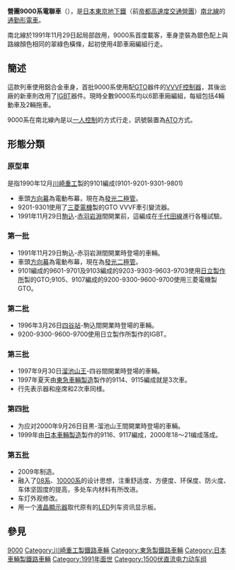 {{Expand|time=2013-06-03}}
{{NoteTA
|G1=Transport}}
{{Unreferenced |time=2008-07-23T18:08:25+00:00 }}
{{鐵路車輛
|車輛名稱 = 營團9000系電聯車
|公司色 = #00ada9
|圖像 = TokyoMetro9000.JPG
|圖像說明 = 進入東急目黑線多摩川站的營團9000系電聯車。
|輛數 = 
|列車編組 = 4M2T
|起動加速度 = 3.3 km/h/s
|營運最高速度 = 南北線、埼玉高速線：80km/h<br />東急目黒線：95
|設計最高速度 = 110
|減速度（正常） = 3.5 km/h/s
|減速度（緊急） = 4.5 km/h/s
|載客量 = 先頭列車140人<br />中間列車150人
|編組長度 = 
|全長 = 先頭列車20,660mm<br />中間列車20,000
|全闊 = 2,830
|全高 = 4,085
|編組總重量 = 
|車輛重量 = 25.7 - 33.5
|軌距 = 1,067
|電化方式 = 1,500V直流電（架空電纜）
|輸出 = 190kW
|電動機輸出 = 190kW
|編組輸出 = 
|齒輪比 = 1:7.79
|驅動裝置 =
|控制裝置 = [[可关断晶闸管|GTO]]-[[VVVF|VVVF]]、[[IGBT|IGBT]]-[[VVVF|VVVF]]
|制動方式 =
|保安裝置 = ATO
|訊號系統 =
|車身物料 = [[铝合金|铝合金]]
|轉向架 =SS-122・SS-022/SS-135B・SS-035B/FS777A
|原產國 = {{JAP}}
|傳動方式=
|牽引電動機=[[鼠笼式电动机|鼠笼式电动机]]
|變速段數=
|輪徑=
|軸重=
|軸距=
|用戶=[[東京地下鐵|東京地下鐵]]
|路線=[[南北線_(東京地下鐵)|南北線]]、[[东急目黑线|东急目黑线]]
|訂單編號=
|車輛編號=
|製造商 = [[川崎重工業|川崎重工業]]、[[東急車輛製造|東急車輛製造]]、[[日本車輛製造|日本車輛製造]]
|製造年份 = 1990年12月
|投入服務日期 = 1991年11月
|備註 =
}}

'''營團9000系電聯車'''（{{jpn|j=営団9000系電車|hg=えいだん9000けいでんしゃ|rm=Eidan 9000-kei densha|f=y}}），是[[日本|日本]][[東京地下鐵|東京地下鐵]]（前[[帝都高速度交通營團|帝都高速度交通營團]]）[[南北線_(東京地下鐵)|南北線]]的[[通勤形電車|通勤形電車]]。

南北線於1991年11月29日起局部啟用，9000系首度載客，車身塗裝為銀色配上與路線顏色相同的翠綠色橫條，起初使用4節車廂編組行走。

== 簡述 ==
這款列車使用鋁合金車身，首批9000系使用配[[可關斷晶閘管|GTO]]器件的[[可變電壓可變頻控制器|VVVF控制器]]，其後出廠的新車則改用了[[絕緣柵雙極晶體管|IGBT]]器件。現時全數9000系均以6節車廂編組，每組包括4輛動車及2輛拖車。

9000系在南北線內是以[[一人控制|一人控制]]的方式行走，訊號裝置為[[ATO|ATO]]方式。

== 形態分類 ==
=== 原型車 ===
是指1990年12月[[川崎重工|川崎重工]]製的9101編成(9101-9201-9301-9801)
* 車頭[[方向幕|方向幕]]為電動布幕，現在為[[發光二極管|發光二極管]]。
* 9201-9301使用了[[三菱電機|三菱電機]]製的GTO VVVF牽引變流器。
* 1991年11月29日[[駒込站|駒込]]-[[赤羽岩淵站|赤羽岩淵]]間開業前，這編成在[[千代田線|千代田線]]進行各種試驗。

=== 第一批 ===
* 1991年11月29日駒込-赤羽岩淵間開業時登場的車輛。
* 車頭[[方向幕|方向幕]]為電動布幕，現在為[[發光二極管|發光二極管]]。
* 9101編成的9601-9701及9103編成的9203-9303-9603-9703使用[[日立製作所|日立製作所]]製的GTO;9105、9107編成的9200-9300-9600-9700使用三菱電機製GTO。

=== 第二批 ===
* 1996年3月26日[[四谷站|四谷站]]-駒込間開業時登場的車輛。
* 9200-9300-9600-9700使用日立製作所製作的IGBT。
=== 第三批 ===
* 1997年9月30日[[溜池山王站|溜池山王]]-四谷間開業時登場的車輛。
* 1997年夏天由[[東急車輛製造|東急車輛製造]]製作的9114、9115編成就是3次車。
* 行先表示器和座席和2次車同様。
=== 第四批 ===
* 为应对2000年9月26日目黒-溜池山王間開業時登場的車輛。
* 1999年由[[日本車輛製造|日本車輛製造]]製作的9116、9117編成，2000年18～21编成落成。
=== 第五批 ===
* 2009年制造。
* 融入了[[營團08系電力動車組|08系]]、[[東京地下鐵10000系電力動車組|10000系]]的设计思想，注重舒适度、方便度、环保度、防火度、车体坚固度的提高，多处车内材料有所改进。
* 车灯外观修改。
* 用一个[[液晶顯示器|液晶顯示器]]取代原有的[[LED|LED]]列车资讯显示板。

== 參見 ==
{{commonscat|Tokyo Metro 9000 Series}}
{{東京地下鐵車輛}}

[[Category:東京地下鐵車輛|9000]]
[[Category:川崎重工製鐵路車輛|Category:川崎重工製鐵路車輛]]
[[Category:東急製鐵路車輛|Category:東急製鐵路車輛]]
[[Category:日本車輛製鐵路車輛|Category:日本車輛製鐵路車輛]]
[[Category:1991年面世|Category:1991年面世]]
[[Category:1500伏直流电力动车组|Category:1500伏直流电力动车组]]